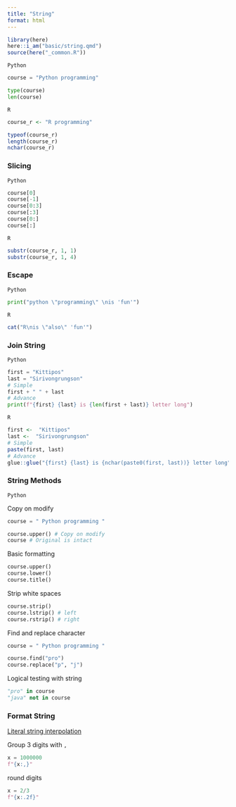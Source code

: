 ```yaml
---
title: "String"
format: html
---
```


```r
library(here)
here::i_am("basic/string.qmd")
source(here("_common.R"))
```

`Python`

```python
course = "Python programming"

type(course)
len(course)
```

`R`

```r
course_r <- "R programming"

typeof(course_r)
length(course_r)
nchar(course_r)
```

### Slicing

`Python`

```python
course[0]
course[-1]
course[0:3]
course[:3]
course[0:]
course[:]
```

`R`


```r
substr(course_r, 1, 1)
substr(course_r, 1, 4)
```




### Escape

`Python`

```python
print("python \"programming\" \nis 'fun'")
```

`R`

```r
cat("R\nis \"also\" 'fun'")
```


### Join String

`Python`

```python
first = "Kittipos"
last = "Sirivongrungson"
# Simple
first + " " + last
# Advance
print(f"{first} {last} is {len(first + last)} letter long")
```

`R`


```r
first <-  "Kittipos"
last <-  "Sirivongrungson"
# Simple
paste(first, last)
# Advance
glue::glue("{first} {last} is {nchar(paste0(first, last))} letter long")
```





### String Methods

`Python`

Copy on modify 

```python
course = " Python programming "

course.upper() # Copy on modify
course # Original is intact
```

Basic formatting


```python
course.upper()
course.lower()
course.title()
```


Strip white spaces

```python
course.strip()
course.lstrip() # left
course.rstrip() # right
```

Find and replace character

```python
course = " Python programming "

course.find("pro")
course.replace("p", "j")
```

Logical testing with string
 
```python
"pro" in course
"java" not in course
```

### Format String

[Literal string interpolation](https://peps.python.org/pep-0498/)

Group 3 digits with `,`

```python
x = 1000000
f"{x:,}"
```

round digits

```python
x = 2/3
f"{x:.2f}"
```

